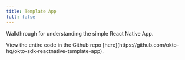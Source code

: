 ```yaml
---
title: Template App
full: false
---
```



Walkthrough for understanding the simple React Native App.

<Callout title="Github Repo">
    View the entire code in the Github repo [here](https://github.com/okto-hq/okto-sdk-reactnative-template-app).
</Callout>